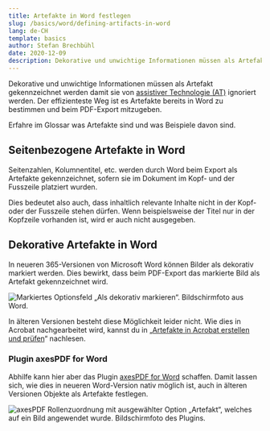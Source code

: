 ```yaml
---
title: Artefakte in Word festlegen
slug: /basics/word/defining-artifacts-in-word
lang: de-CH
template: basics
author: Stefan Brechbühl
date: 2020-12-09
description: Dekorative und unwichtige Informationen müssen als Artefakt gekennzeichnet werden damit sie von assistiver Technologie (AT) ignoriert werden. Der effizienteste Weg ist es  Artefakte bereits in Word zu bestimmen und beim PDF-Export mitzugeben.
---
```


Dekorative und unwichtige Informationen müssen als Artefakt gekennzeichnet werden damit sie von [assistiver Technologie (AT)](/de/glossary/#assistive-technologie) ignoriert werden. Der effizienteste Weg ist es  Artefakte bereits in Word zu bestimmen und beim PDF-Export mitzugeben.

<NoteMessage>
Erfahre im Glossar was <Link to="/de/glossary/#Artefakt/">Artefakte</Link> sind und was Beispiele davon sind.
</NoteMessage>

## Seitenbezogene Artefakte in Word

Seitenzahlen, Kolumnentitel, etc. werden durch Word beim Export als Artefakte gekennzeichnet, sofern sie im Dokument im Kopf- und der Fusszeile platziert wurden.

Dies bedeutet also auch, dass inhaltlich relevante Inhalte nicht in der Kopf- oder der Fusszeile stehen dürfen. Wenn beispielsweise der Titel nur in der Kopfzeile vorhanden ist, wird er auch nicht ausgegeben.

## Dekorative Artefakte in Word

In neueren 365-Versionen von Microsoft Word können Bilder als dekorativ markiert werden. Dies bewirkt, dass beim PDF-Export das markierte Bild als Artefakt gekennzeichnet wird.

![Markiertes Optionsfeld „Als dekorativ markieren“. Bildschirmfoto aus Word.](word-als-dekorativ-markieren.png)

In älteren Versionen besteht diese Möglichkeit leider nicht. Wie dies in Acrobat nachgearbeitet wird, kannst du in „[Artefakte in Acrobat erstellen und prüfen](/de/basics/acrobat/create-and-check-artifacts-in-acrobat/)“ nachlesen.

### Plugin axesPDF for Word

Abhilfe kann hier aber das Plugin [axesPDF for Word](https://www.axes4.com/axespdf-for-word-ueberblick.html) schaffen. Damit lassen sich, wie dies in neueren Word-Version nativ möglich ist, auch in älteren Versionen Objekte als Artefakte festlegen.

![axesPDF Rollenzuordnung mit ausgewählter Option „Artefakt“, welches auf ein Bild angewendet wurde. Bildschirmfoto des Plugins.](axespdf-artefakt.png)